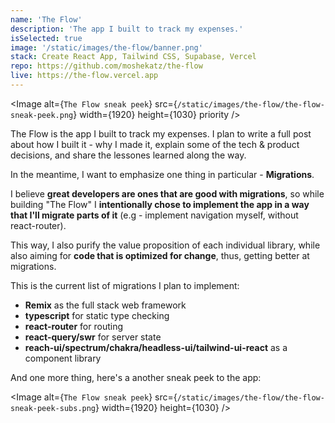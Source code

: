 ```yaml
---
name: 'The Flow'
description: 'The app I built to track my expenses.'
isSelected: true
image: '/static/images/the-flow/banner.png'
stack: Create React App, Tailwind CSS, Supabase, Vercel
repo: https://github.com/moshekatz/the-flow
live: https://the-flow.vercel.app
---
```


<Image
  alt={`The Flow sneak peek`}
  src={`/static/images/the-flow/the-flow-sneak-peek.png`}
  width={1920}
  height={1030}
  priority
/>

The Flow is the app I built to track my expenses.
I plan to write a full post about how I built it - why I made it, explain some of the tech & product decisions, and share the lessones learned along the way.

In the meantime, I want to emphasize one thing in particular - **Migrations**.

I believe **great developers are ones that are good with migrations**, so while building "The Flow" I **intentionally chose to implement the app in a way that I'll migrate parts of it** (e.g - implement navigation myself, without react-router).

This way, I also purify the value proposition of each individual library, while also aiming for **code that is optimized for change**, thus, getting better at migrations.

This is the current list of migrations I plan to implement:

- **Remix** as the full stack web framework
- **typescript** for static type checking
- **react-router** for routing
- **react-query/swr** for server state
- **reach-ui/spectrum/chakra/headless-ui/tailwind-ui-react** as a component library

And one more thing, here's a another sneak peek to the app:

<Image
  alt={`The Flow sneak peek`}
  src={`/static/images/the-flow/the-flow-sneak-peek-subs.png`}
  width={1920}
  height={1030}
/>
